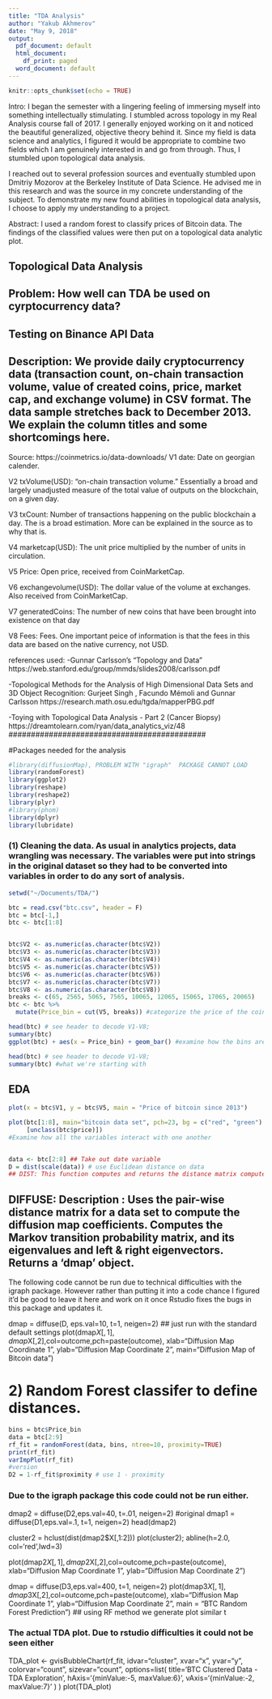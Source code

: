 ```yaml
---
title: "TDA Analysis"
author: "Yakub Akhmerov"
date: "May 9, 2018"
output:
  pdf_document: default
  html_document:
    df_print: paged
  word_document: default
---
```


```r
knitr::opts_chunk$set(echo = TRUE)
```

Intro:
I began the semester with a lingering feeling of immersing myself into something intellectually stimulating. I stumbled across topology in my Real Analysis course fall of 2017. I generally enjoyed working on it and noticed the beautiful generalized, objective theory behind it. Since my field is data science and analytics, I figured it would be appropriate to combine two fields which I am genuinely interested in and go from through. Thus, I stumbled upon topological data analysis. 

I reached out to several profession sources and eventually stumbled upon Dmitriy Mozorov at the Berkeley Institute of Data Science. He advised me in this research and was the source in my concrete understanding of the subject.
To demonstrate my new found abilities in topological data analysis, I choose to apply  my understanding to a project.

Abstract:
I used a random forest to classify prices of Bitcoin data. The findings of the classified values were then put on a topological data analytic plot.

############################################
## Topological Data Analysis  ##
## Problem: How well can TDA be used on cyrptocurrency data?
## Testing on Binance API Data
## Description: We provide daily cryptocurrency data (transaction count, on-chain transaction volume, value of created coins, price, market cap, and exchange volume) in CSV format. The data sample stretches back to December 2013. We explain the column titles and some shortcomings here.
Source: https://coinmetrics.io/data-downloads/
V1 date: Date on georgian calender.

V2 txVolume(USD): “on-chain transaction volume.” Essentially a broad and largely unadjusted measure of the total value of outputs on the blockchain, on a given day.

V3 txCount: Number of transactions happening on the public blockchain a day. The is a broad estimation. More can be explained in the source as to why that is.

V4  marketcap(USD): The unit price multiplied by the number of units in circulation.

V5 Price: Open price, received from CoinMarketCap.

V6 exchangevolume(USD): The dollar value of the volume at exchanges. Also received from CoinMarketCap.

V7 generatedCoins: The number of new coins that have been brought into existence on that day

V8 Fees: Fees. One important peice of information is that the fees in this data are based on the native currency, not USD.


references used: 
-Gunnar Carlsson's "Topology and Data"
https://web.stanford.edu/group/mmds/slides2008/carlsson.pdf

-Topological Methods for the Analysis of High Dimensional
Data Sets and 3D Object Recognition: Gurjeet Singh , Facundo Mémoli and Gunnar Carlsson
https://research.math.osu.edu/tgda/mapperPBG.pdf

-Toying with Topological Data Analysis - Part 2 (Cancer Biopsy)
https://dreamtolearn.com/ryan/data_analytics_viz/48
############################################

 


############################################
#Packages needed for the analysis
```r
#library(diffusionMap), PROBLEM WITH "igraph"  PACKAGE CANNOT LOAD
library(randomForest)
library(ggplot2)
library(reshape)
library(reshape2)  
library(plyr)
#library(phom)
library(dplyr)
library(lubridate)
```


### (1) Cleaning the data. As usual in analytics projects, data wrangling was necessary. The variables were put into strings in the original dataset so they had to be converted into variables in order to do any sort of analysis.
```r
setwd("~/Documents/TDA/")

btc = read.csv("btc.csv", header = F)
btc = btc[-1,] 
btc <- btc[1:8]


btc$V2 <- as.numeric(as.character(btc$V2))
btc$V3 <- as.numeric(as.character(btc$V3))
btc$V4 <- as.numeric(as.character(btc$V4))
btc$V5 <- as.numeric(as.character(btc$V5))
btc$V6 <- as.numeric(as.character(btc$V6))
btc$V7 <- as.numeric(as.character(btc$V7))
btc$V8 <- as.numeric(as.character(btc$V8))
breaks <- c(65, 2565, 5065, 7565, 10065, 12065, 15065, 17065, 20065)
btc <- btc %>%
  mutate(Price_bin = cut(V5, breaks)) #categorize the price of the coin into 12 bins.

head(btc) # see header to decode V1-V8;
summary(btc)
ggplot(btc) + aes(x = Price_bin) + geom_bar() #examine how the bins are distributed

head(btc) # see header to decode V1-V8;
summary(btc) #what we're starting with
```

## EDA
```r
plot(x = btc$V1, y = btc$V5, main = "Price of bitcoin since 2013")

plot(btc[1:8], main="bitcoin data set", pch=23, bg = c("red", "green")
     [unclass(btc$price)])
#Examine how all the variables interact with one another


data <- btc[2:8] ## Take out date variable 
D = dist(scale(data)) # use Euclidean distance on data
## DIST: This function computes and returns the distance matrix computed by using the specified distance measure to compute the distances between the rows of a data matrix. This would be the first step in creating a TDA model as the euclidean distances need to be extracted
```

## DIFFUSE: Description : Uses the pair-wise distance matrix for a data set to compute the diffusion map coefficients. Computes the Markov transition probability matrix, and its eigenvalues and left & right eigenvectors. Returns a 'dmap' object.

The following code cannot be run due to technical difficulties with the igraph package. However rather than putting it into a code chance I figured it'd be good to leave it here and work on it once Rstudio fixes the bugs in this package and updates it.

dmap = diffuse(D, eps.val=10, t=1, neigen=2) ## just run with the standard default settings
plot(dmap$X[,1],dmap$X[,2],col=outcome,pch=paste(outcome), 
     xlab="Diffusion Map Coordinate 1", 
     ylab="Diffusion Map Coordinate 2",
     main="Diffusion Map of Bitcoin data")



# 2) Random Forest classifer to define distances.
```r
bins = btc$Price_bin
data = btc[2:9]
rf_fit = randomForest(data, bins, ntree=10, proximity=TRUE) 
print(rf_fit)
varImpPlot(rf_fit)
#version
D2 = 1-rf_fit$proximity # use 1 - proximity
```

### Due to the igraph package this code could not be run either. 
dmap2 = diffuse(D2,eps.val=40, t=.01, neigen=2)   #original dmap1 = diffuse(D1,eps.val=.1, t=1, neigen=2)
head(dmap2)

cluster2 = hclust(dist(dmap2$X[,1:2]))
plot(cluster2); abline(h=2.0, col='red',lwd=3)

plot(dmap2$X[,1],dmap2$X[,2],col=outcome,pch=paste(outcome), 
     xlab="Diffusion Map Coordinate 1", 
     ylab="Diffusion Map Coordinate 2")

dmap = diffuse(D3,eps.val=400, t=1, neigen=2) 
plot(dmap3$X[,1],dmap3$X[,2],col=outcome,pch=paste(outcome), 
     xlab="Diffusion Map Coordinate 1", 
     ylab="Diffusion Map Coordinate 2",
     main = "BTC Random Forest Prediction")
## using RF method we generate  plot similar t




### The actual TDA plot. Due to rstudio difficulties it could not be seen either



TDA_plot <- gvisBubbleChart(rf_fit, idvar="cluster", xvar="x", yvar="y",
                           colorvar="count", sizevar="count",
                           options=list(
                             title='BTC Clustered Data - TDA Exploration',
                             hAxis='{minValue:-5, maxValue:6}',
                             vAxis='{minValue:-2, maxValue:7}'
                            )
)
plot(TDA_plot) 

